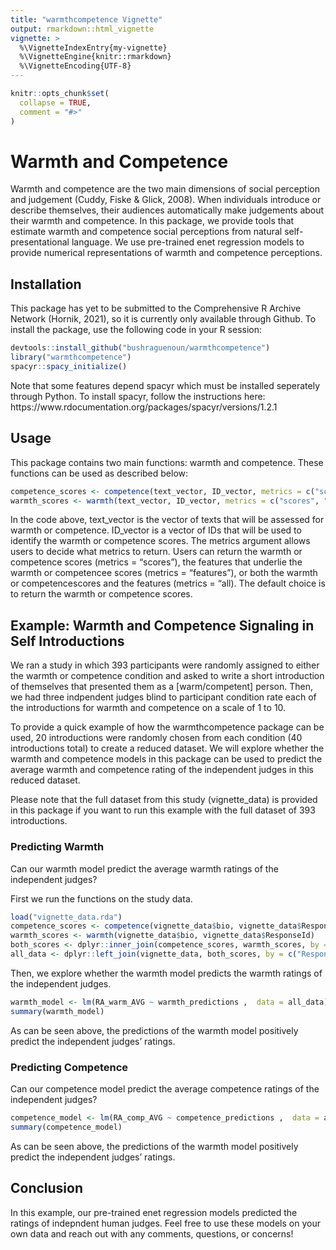 ```yaml
---
title: "warmthcompetence Vignette"
output: rmarkdown::html_vignette
vignette: >
  %\VignetteIndexEntry{my-vignette}
  %\VignetteEngine{knitr::rmarkdown}
  %\VignetteEncoding{UTF-8}
---
```


```r
knitr::opts_chunk$set(
  collapse = TRUE,
  comment = "#>"
)
```

# Warmth and Competence

Warmth and competence are the two main dimensions of social perception and judgement (Cuddy, Fiske & Glick, 2008). When individuals introduce or describe themselves, their audiences automatically make judgements about their warmth and competence. In this package, we provide tools that estimate warmth and competence social perceptions from natural self-presentational language. We use pre-trained enet regression models to provide numerical representations of warmth and competence perceptions.

## Installation

This package has yet to be submitted to the Comprehensive R Archive Network (Hornik, 2021), so it is currently only available through Github. To install the package, use the following code in your R session:

```r
devtools::install_github("bushraguenoun/warmthcompetence")
library("warmthcompetence")
spacyr::spacy_initialize()
```

Note that some features depend spacyr which must be installed seperately through Python. To install spacyr, follow the instructions here: https://www.rdocumentation.org/packages/spacyr/versions/1.2.1

## Usage

This package contains two main functions: warmth and competence. These functions can be used as described below:

```r
competence_scores <- competence(text_vector, ID_vector, metrics = c("scores", "features", "all"))
warmth_scores <- warmth(text_vector, ID_vector, metrics = c("scores", "features", "all"))
```

In the code above, text_vector is the vector of texts that will be assessed for warmth or competence. ID_vector is a vector of IDs that will be used to identify the warmth or competence scores. The metrics argument allows users to decide what metrics to return. Users can return the warmth or competence scores (metrics = "scores"), the features that underlie the warmth or competencee scores (metrics = "features"), or both the warmth or competencescores and the features (metrics = "all). The default choice is to return the warmth or competence scores.

## Example: Warmth and Competence Signaling in Self Introductions

We ran a study in which 393 participants were randomly assigned to either the warmth or competence condition and asked to write a short introduction of themselves that presented them as a [warm/competent] person. Then, we had three indpendent judges blind to participant condition rate each of the introductions for warmth and competence on a scale of 1 to 10. 

To provide a quick example of how the warmthcompetence package can be used, 20 introductions were randomly chosen from each condition (40 introductions total) to create a reduced dataset. We will explore whether the warmth and competence models in this package can be used to predict the average warmth and competence rating of the independent judges in this reduced dataset.

Please note that the full dataset from this study (vignette_data) is provided in this package if you want to run this example with the full dataset of 393 introductions.

### Predicting Warmth

Can our warmth model predict the average warmth ratings of the independent judges?

First we run the functions on the study data. 

```r
load("vignette_data.rda")
competence_scores <- competence(vignette_data$bio, vignette_data$ResponseId)
warmth_scores <- warmth(vignette_data$bio, vignette_data$ResponseId)
both_scores <- dplyr::inner_join(competence_scores, warmth_scores, by = c("ID" = "ID"))
all_data <- dplyr::left_join(vignette_data, both_scores, by = c("ResponseId" = "ID"))
```

Then, we explore whether the warmth model predicts the warmth ratings of the independent judges.

```r
warmth_model <- lm(RA_warm_AVG ~ warmth_predictions ,  data = all_data)
summary(warmth_model)
```

As can be seen above, the predictions of the warmth model positively predict the independent judges' ratings.

### Predicting Competence

Can our competence model predict the average competence ratings of the independent judges?


```r
competence_model <- lm(RA_comp_AVG ~ competence_predictions ,  data = all_data)
summary(competence_model)
```

As can be seen above, the predictions of the warmth model positively predict the independent judges' ratings.

## Conclusion

In this example, our pre-trained enet regression models predicted the ratings of indepndent human judges. Feel free to use these models on your own data and reach out with any comments, questions, or concerns!
